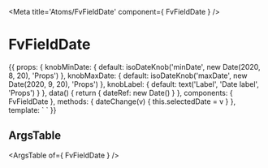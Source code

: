
<Meta title='Atoms/FvFieldDate' component={ FvFieldDate } />

# FvFieldDate

<Canvas>
<Story name='Common' height='150px'>{{
  props: {
    knobMinDate: {
      default: isoDateKnob('minDate', new Date(2020, 8, 20), 'Props')
    },
    knobMaxDate: {
      default: isoDateKnob('maxDate', new Date(2020, 9, 20), 'Props')
    },
    knobLabel: {
      default: text('Label', 'Date label', 'Props')
    }
  },
  data() {
    return {
      dateRef: new Date()
    }
  },
  components: { FvFieldDate },
  methods: {
    dateChange(v) {
      this.selectedDate = v
    }
  },
  template: `<FvFieldDate
      :minDate="knobMinDate"
      :maxDate="knobMaxDate"
      :dateRef="dateRef"
      :label="knobLabel"
      @date:changed="dateChange"
    >
    </FvFieldDate>`
}}</Story>
</Canvas>

## ArgsTable

<ArgsTable of={ FvFieldDate } />
